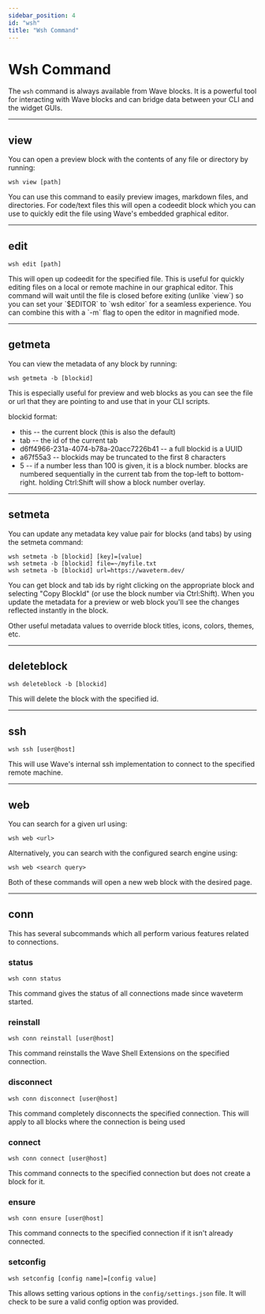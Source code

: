 ```yaml
---
sidebar_position: 4
id: "wsh"
title: "Wsh Command"
---
```

# Wsh Command

The `wsh` command is always available from Wave blocks.  It is a powerful tool for interacting with Wave blocks and can bridge data between your CLI and the widget GUIs.

---

## view
You can open a preview block with the contents of any file or directory by running:

```
wsh view [path]
```

You can use this command to easily preview images, markdown files, and directories.  For code/text files this will open
a codeedit block which you can use to quickly edit the file using Wave's embedded graphical editor.

---

## edit

```
wsh edit [path]
```

This will open up codeedit for the specified file.  This is useful for quickly editing files on a local or remote machine in our graphical editor.  This command will wait until the file is closed before exiting (unlike \`view\`) so you can set your \`$EDITOR\` to \`wsh editor\` for a seamless experience.  You can combine this with a \`-m\` flag to open the editor in magnified mode.

---

## getmeta

You can view the metadata of any block by running:

```
wsh getmeta -b [blockid]
```

This is especially useful for preview and web blocks as you can see the file or url that they are pointing to and use that in your CLI scripts.

blockid format:

* this -- the current block (this is also the default)
* tab -- the id of the current tab
* d6ff4966-231a-4074-b78a-20acc7226b41 -- a full blockid is a UUID
* a67f55a3 -- blockids may be truncated to the first 8 characters
* 5 -- if a number less than 100 is given, it is a block number.  blocks are numbered sequentially in the current tab from the top-left to bottom-right.  holding Ctrl:Shift will show a block number overlay.

---

## setmeta

You can update any metadata key value pair for blocks (and tabs) by using the setmeta command:

```
wsh setmeta -b [blockid] [key]=[value]
wsh setmeta -b [blockid] file=~/myfile.txt
wsh setmeta -b [blockid] url=https://waveterm.dev/
```

You can get block and tab ids by right clicking on the appropriate block and selecting "Copy BlockId" (or use the block number via Ctrl:Shift).  When you
update the metadata for a preview or web block you'll see the changes reflected instantly in the block.

Other useful metadata values to override block titles, icons, colors, themes, etc.

---

## deleteblock

```
wsh deleteblock -b [blockid]
```

This will delete the block with the specified id.

---

## ssh

```
wsh ssh [user@host]
```

This will use Wave's internal ssh implementation to connect to the specified remote machine.

---

## web

You can search for a given url using:

```
wsh web <url>
```

Alternatively, you can search with the configured search engine using:

```
wsh web <search query>
```

Both of these commands will open a new web block with the desired page.

---

## conn

This has several subcommands which all perform various features related to connections.

### status

```
wsh conn status
```
This command gives the status of all connections made since waveterm started.

### reinstall

```
wsh conn reinstall [user@host]
```

This command reinstalls the Wave Shell Extensions on the specified connection.

### disconnect

```
wsh conn disconnect [user@host]
```

This command completely disconnects the specified connection. This will apply to all blocks where the connection is being used

### connect

```
wsh conn connect [user@host]
```

This command connects to the specified connection but does not create a block for it.

### ensure

```
wsh conn ensure [user@host]
```

This command connects to the specified connection if it isn't already connected.

### setconfig

```
wsh setconfig [config name]=[config value]
```

This allows setting various options in the `config/settings.json` file. It will check to be sure a valid config option was provided.
